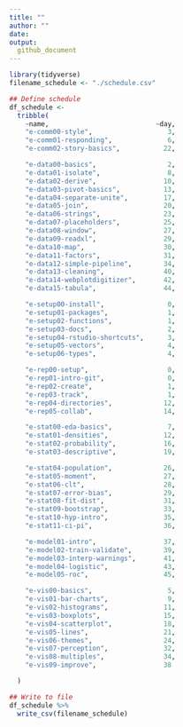 ```yaml
---
title: ""
author: ""
date:
output:
  github_document
---
```


```r
library(tidyverse)
filename_schedule <- "./schedule.csv"
```

```r
## Define schedule
df_schedule <-
  tribble(
    ~name,                           ~day,
    "e-comm00-style",                   3,
    "e-comm01-responding",              6,
    "e-comm02-story-basics",           22,

    "e-data00-basics",                  2,
    "e-data01-isolate",                 8,
    "e-data02-derive",                 10,
    "e-data03-pivot-basics",           13,
    "e-data04-separate-unite",         17,
    "e-data05-join",                   20,
    "e-data06-strings",                23,
    "e-data07-placeholders",           25,
    "e-data08-window",                 27,
    "e-data09-readxl",                 29,
    "e-data10-map",                    30,
    "e-data11-factors",                31,
    "e-data12-simple-pipeline",        34,
    "e-data13-cleaning",               40,
    "e-data14-webplotdigitizer",       42,
    "e-data15-tabula",                 44,

    "e-setup00-install",                0,
    "e-setup01-packages",               1,
    "e-setup02-functions",              1,
    "e-setup03-docs",                   2,
    "e-setup04-rstudio-shortcuts",      3,
    "e-setup05-vectors",                4,
    "e-setup06-types",                  4,

    "e-rep00-setup",                    0,
    "e-rep01-intro-git",                0,
    "e-rep02-create",                   1,
    "e-rep03-track",                    1,
    "e-rep04-directories",             12,
    "e-rep05-collab",                  14,

    "e-stat00-eda-basics",              7,
    "e-stat01-densities",              12,
    "e-stat02-probability",            16,
    "e-stat03-descriptive",            19,

    "e-stat04-population",             26,
    "e-stat05-moment",                 27,
    "e-stat06-clt",                    28,
    "e-stat07-error-bias",             29,
    "e-stat08-fit-dist",               31,
    "e-stat09-bootstrap",              33,
    "e-stat10-hyp-intro",              35,
    "e-stat11-ci-pi",                  36,

    "e-model01-intro",                 37,
    "e-model02-train-validate",        39,
    "e-model03-interp-warnings",       41,
    "e-model04-logistic",              43,
    "e-model05-roc",                   45,

    "e-vis00-basics",                   5,
    "e-vis01-bar-charts",               9,
    "e-vis02-histograms",              11,
    "e-vis03-boxplots",                15,
    "e-vis04-scatterplot",             18,
    "e-vis05-lines",                   21,
    "e-vis06-themes",                  24,
    "e-vis07-perception",              32,
    "e-vis08-multiples",               34,
    "e-vis09-improve",                 38

  )

## Write to file
df_schedule %>%
  write_csv(filename_schedule)
```
